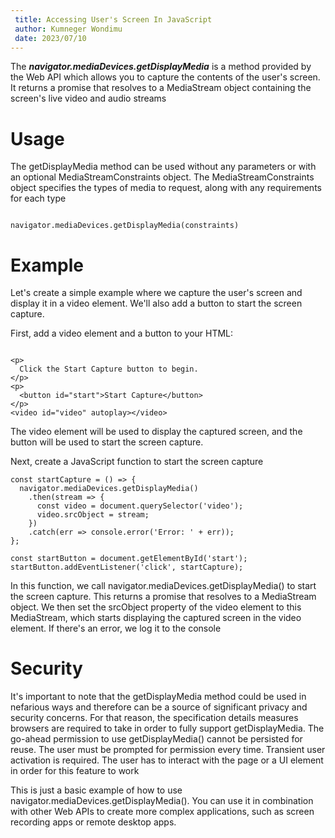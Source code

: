 ```yaml
---
 title: Accessing User's Screen In JavaScript
 author: Kumneger Wondimu
 date: 2023/07/10
---
```


The **_navigator.mediaDevices.getDisplayMedia_** is a method provided by the Web API which allows you to capture the contents of the user's screen. It returns a promise that resolves to a MediaStream object containing the screen's live video and audio streams

# Usage

The getDisplayMedia method can be used without any parameters or with an optional MediaStreamConstraints object. The MediaStreamConstraints object specifies the types of media to request, along with any requirements for each type

```

navigator.mediaDevices.getDisplayMedia(constraints)

```

# Example

Let's create a simple example where we capture the user's screen and display it in a video element. We'll also add a button to start the screen capture.

First, add a video element and a button to your HTML:

```

<p>
  Click the Start Capture button to begin.
</p>
<p>
  <button id="start">Start Capture</button>
</p>
<video id="video" autoplay></video>

```

The video element will be used to display the captured screen, and the button will be used to start the screen capture.

Next, create a JavaScript function to start the screen capture

```
const startCapture = () => {
  navigator.mediaDevices.getDisplayMedia()
    .then(stream => {
      const video = document.querySelector('video');
      video.srcObject = stream;
    })
    .catch(err => console.error('Error: ' + err));
};

const startButton = document.getElementById('start');
startButton.addEventListener('click', startCapture);

```

In this function, we call navigator.mediaDevices.getDisplayMedia() to start the screen capture. This returns a promise that resolves to a MediaStream object. We then set the srcObject property of the video element to this MediaStream, which starts displaying the captured screen in the video element. If there's an error, we log it to the console

# Security

It's important to note that the getDisplayMedia method could be used in nefarious ways and therefore can be a source of significant privacy and security concerns. For that reason, the specification details measures browsers are required to take in order to fully support getDisplayMedia. The go-ahead permission to use getDisplayMedia() cannot be persisted for reuse. The user must be prompted for permission every time. Transient user activation is required. The user has to interact with the page or a UI element in order for this feature to work

This is just a basic example of how to use navigator.mediaDevices.getDisplayMedia(). You can use it in combination with other Web APIs to create more complex applications, such as screen recording apps or remote desktop apps.
